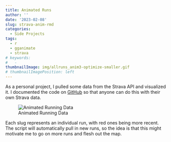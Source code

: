 ```yaml
---
title: Animated Runs
author: ''
date: '2023-02-08'
slug: strava-anim-rmd
categories:
  - Side Projects
tags:
  - r
  - gganimate
  - strava
# keywords:
#   - 
thumbnailImage: img/allruns_anim3-optimize-smaller.gif
# thumbnailImagePosition: left
---
```


As a personal project, I pulled some data from the Strava API and visualized it. I documented the code on [GitHub](https://github.com/raklein/strava-anim) so that anyone can do this with their own Strava data.

<!--more-->

![Animated Running Data](img/allruns_anim3-optimize.gif)

Each slug represents an individual run, with red ones being more recent. The script will automatically pull in new runs, so the idea is that this might motivate me to go on more runs and flesh out the map.
